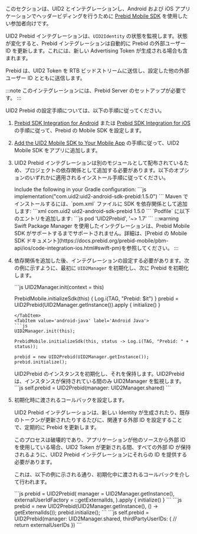 
このセクションは、UID2 とインテグレーションし、Android および iOS アプリケーションでヘッダービディングを行うために [Prebid Mobile SDK](https://prebid.org/product-suite/prebid-mobile/) を使用したい参加者向けです。

UID2 Prebid インテグレーションは、`UID2Identity` の状態を監視します。状態が変化すると、Prebid インテグレーションは自動的に Prebid の外部ユーザー ID を更新します。これには、新しい Advertising Token が生成される場合も含まれます。

Prebid は、UID2 Token を RTB ビッドストリームに送信し、設定した他の外部ユーザー ID とともに送信します。

:::note
このインテグレーションには、Prebid Server のセットアップが必要です。
:::

UID2 Prebid の設定手順については、以下の手順に従ってください。

1. [Prebid SDK Integration for Android](https://docs.prebid.org/prebid-mobile/pbm-api/android/code-integration-android.html) または [Prebid SDK Integration for iOS](https://docs.prebid.org/prebid-mobile/pbm-api/ios/code-integration-ios.html) の手順に従って、Prebid の Mobile SDK を設定します。

2. [Add the UID2 Mobile SDK to Your Mobile App](#add-the-uid2-mobile-sdk-to-your-mobile-app) の手順に従って、UID2 Mobile SDK をアプリに追加します。

3. UID2 Prebid インテグレーションは別のモジュールとして配布されているため、プロジェクトの依存関係として追加する必要があります。以下のオプションのいずれかに適用されるインストール手順に従ってください。

   <Tabs groupId="dependency-selection">
   <TabItem value='gradle' label='Gradle (Android)'>
    Include the following in your Gradle configuration:
   ```js
   implementation("com.uid2:uid2-android-sdk-prebid:1.5.0")
   ```
   </TabItem>
   <TabItem value='maven' label='Maven (Android)'>
   Maven でインストールするには、`pom.xml` ファイルに SDK を依存関係として追加します:
   ```xml
   <dependency>
      <groupId>com.uid2</groupId>
      <artifactId>uid2-android-sdk-prebid</artifactId>
      <version>1.5.0</version>
   </dependency>
   ```
   </TabItem>
   <TabItem value='cocoapods' label='CocoaPods (iOS)'>
   `Podfile` に以下のエントリを追加します:
   ```js
   pod 'UID2Prebid', '~> 1.7'
   ```
   </TabItem>
   <TabItem value='spm' label='SPM (iOS)'>
   :::warning
   Swift Package Manager を使用したインテグレーションは、Prebid Mobile SDK がサポートするまでサポートされません。詳細は、[Prebid の Mobile SDK ドキュメント](https://docs.prebid.org/prebid-mobile/pbm-api/ios/code-integration-ios.html#swift-pm)を参照してください。
   :::
   </TabItem>
   </Tabs>

4. 依存関係を追加した後、インテグレーションの設定する必要があります。次の例に示すように、最初に `UID2Manager` を初期化し、次に Prebid を初期化します。

   <Tabs groupId="language-selection">
   <TabItem value='android' label='Android Kotlin'>
   ```js
   UID2Manager.init(context = this)

   PrebidMobile.initializeSdk(this) { Log.i(TAG, "Prebid: $it") }
   prebid = UID2Prebid(UID2Manager.getInstance()).apply {
       initialize()
   }
   ```
   </TabItem>
   <TabItem value='android-java' label='Android Java'>
   ```js
   UID2Manager.init(this);

   PrebidMobile.initializeSdk(this, status -> Log.i(TAG, "Prebid: " + status));

   prebid = new UID2Prebid(UID2Manager.getInstance());
   prebid.initialize();
   ```
   </TabItem>
   <TabItem value='ios' label='iOS Swift'>
   UID2Prebid のインスタンスを初期化し、それを保持します。UID2Prebid は、インスタンスが保持されている間のみ UID2Manager を監視します。
   ```js
   self.prebid = UID2Prebid(manager: UID2Manager.shared)
   ```
   </TabItem>
   </Tabs>

5. 初期化時に渡されるコールバックを設定します。

   UID2 Prebid インテグレーションは、新しい Identity が生成されたり、既存のトークンが更新されたりするたびに、関連する外部 ID を設定することで、定期的に Prebid を更新します。

   このプロセスは破壊的であり、アプリケーションが他のソースから外部 ID を使用している場合、UID2 Token が更新される間、すべての外部 ID が保持されるように、UID2 Prebid インテグレーションにそれらの ID を提供する必要があります。
   
   これは、以下の例に示される通り、初期化中に渡されるコールバックを介して行われます。
   
   <Tabs groupId="language-selection">
   <TabItem value='android' label='Android Kotlin'>
   ```js
   prebid = UID2Prebid(
       manager = UID2Manager.getInstance(),
       externalUserIdFactory = ::getExternalIds,
   ).apply {
       initialize()
   }
   ```
   </TabItem>
   <TabItem value='android-java' label='Android Java'>
   ```js
   prebid = new UID2Prebid(UID2Manager.getInstance(), () -> getExternalIds());
   prebid.initialize();
   ```
   </TabItem>
   <TabItem value='ios' label='iOS Swift'>
   ```js
   self.prebid = UID2Prebid(manager: UID2Manager.shared, thirdPartyUserIDs: {
       // return externalUserIDs
   })
   ```
   </TabItem>
   </Tabs>
